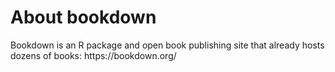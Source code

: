 # About bookdown

Bookdown is an R package and open book publishing site that already hosts dozens of books: https://bookdown.org/